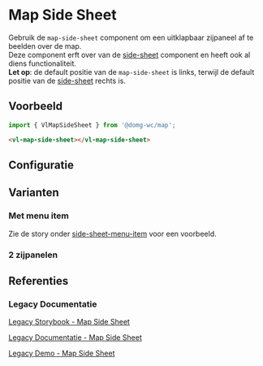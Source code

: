 
# Map Side Sheet

<VluxMetaData id="map-side-sheet-side-sheet" />

Gebruik de `map-side-sheet` component om een uitklapbaar zijpaneel af te beelden over de map.<br/>
Deze component erft over van de [side-sheet](/docs/components-side-sheet--side-sheet-default) component en heeft ook al diens functionaliteit.<br/>
**Let op**: de default positie van de `map-side-sheet` is links, terwijl de default positie van de
[side-sheet](/docs/components-side-sheet--side-sheet-default) rechts is.


## Voorbeeld

```js
import { VlMapSideSheet } from '@domg-wc/map';
```

```html
<vl-map-side-sheet></vl-map-side-sheet>
```

<Canvas of={VlMapSideSheetStories.MapSideSheetDefault} />


## Configuratie

<ArgTypes of={VlMapSideSheetStories.MapSideSheetDefault} />


## Varianten

### Met menu item

Zie de story onder [side-sheet-menu-item](/docs/map-side-sheet-side-sheet-menu-item--documentatie) voor een voorbeeld.

### 2 zijpanelen

<Canvas of={VlMapSideSheetStories.MapSideSheetDual} />


## Referenties

### Legacy Documentatie

[Legacy Storybook - Map Side Sheet](https://webcomponenten.omgeving.vlaanderen.be/storybook/?path=/docs/custom-elements-vl-map-vl-map-side-sheet--default)

[Legacy Documentatie - Map Side Sheet](https://webcomponenten.omgeving.vlaanderen.be/doc/VlMapSideSheet.html)

[Legacy Demo - Map Side Sheet](https://webcomponenten.omgeving.vlaanderen.be/demo/vl-map-side-sheet.html)

